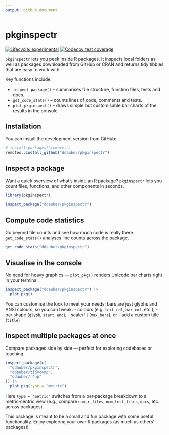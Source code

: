 ```yaml
---
output: github_document
---
```


# pkginspectr

<!-- badges: start -->

[![Lifecycle: experimental](https://img.shields.io/badge/lifecycle-experimental-orange.svg)](https://lifecycle.r-lib.org/articles/stages.html#experimental)
[![Codecov test coverage](https://codecov.io/gh/ddauber/pkginspectr/graph/badge.svg)](https://app.codecov.io/gh/ddauber/pkginspectr)
<!-- badges: end -->

`pkginspectr` lets you peek inside R packages. It inspects local folders as well as packages downloaded from GitHub or CRAN and returns tidy tibbles that are easy to work with.

Key functions include:

-   `inspect_package()` – summarises file structure, function files, tests and docs.
-   `get_code_stats()` – counts lines of code, comments and tests.
-   `plot_pkginspect()` – draws simple but customisable bar charts of the results in the console.

## Installation

You can install the development version from GitHub:

``` r
# install.packages("remotes")
remotes::install_github("ddauber/pkginspectr")
```

## Inspect a package

Want a quick overview of what’s inside an R package?
`pkginspectr` lets you count files, functions, and other components in seconds.

```r
library(pkginspectr)

inspect_package("ddauber/pkginspectr")
```

## Compute code statistics

Go beyond file counts and see how much code is really there.
`get_code_stats()` analyses line counts across the package.

```r
get_code_stats("ddauber/pkginspectr")
```

## Visualise in the console

No need for heavy graphics — `plot_pkg()` renders Unicode bar charts right in your terminal.

```r
inspect_package("ddauber/pkginspectr") |>
  plot_pkg()
```

You can customise the look to meet your needs: bars are just glyphs and ANSI colours, so you can tweak:
- colours (e.g. `text_col`, `bar_col`, etc.),
- bar shape (`glyph`, `start`, `end`),
- scale/fit (`max_bars`), or
- add a custom title (`title`)

## Inspect multiple packages at once

Compare packages side by side — perfect for exploring codebases or teaching.

```r
inspect_package(c(
  "ddauber/pkginspectr",
  "ddauber/tidycomp",
  "ddauber/r4np"
)) |>
  plot_pkg(type = "metric")
```

Here `type = "metric"` switches from a per‑package breakdown to a metric‑centric view
(e.g., compare `num_r_files`, `num_test_files`, `docs`, etc. across packages).

This package is meant to be a small and fun package with some useful functionality. Enjoy exploring your own R packages (as much as others’ packages)!

